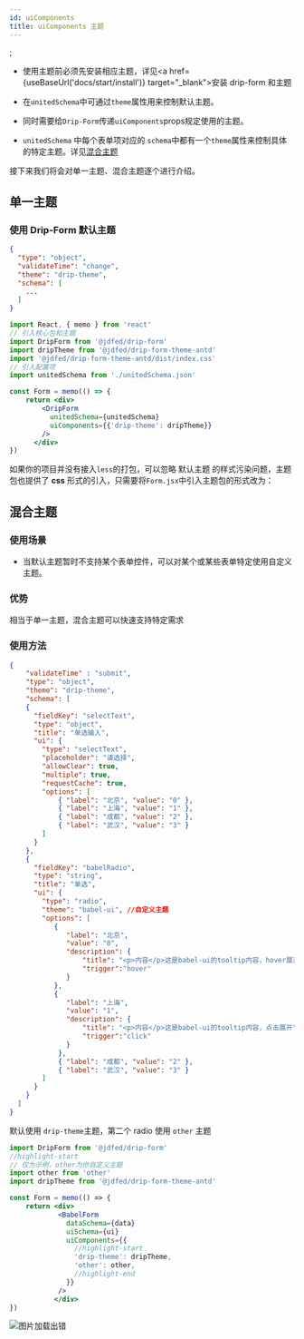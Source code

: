 ```yaml
---
id: uiComponents
title: uiComponents 主题
---
```


;

- 使用主题前必须先安装相应主题，详见<a href={useBaseUrl('docs/start/install')} target="_blank">安装 drip-form 和主题</a>

- 在`unitedSchema`中可通过`theme`属性用来控制默认主题。

- 同时需要给`Drip-Form`传递`uiComponents`props规定使用的主题。

- `unitedSchema` 中每个表单项对应的 `schema`中都有一个`theme`属性来控制具体的特定主题。详见[混合主题](#混合主题)

接下来我们将会对单一主题、混合主题逐个进行介绍。

## 单一主题

### 使用 Drip-Form 默认主题

```json title="unitedSchema.json"
{
  "type": "object",
  "validateTime": "change",
  "theme": "drip-theme",
  "schema": [
    ...
  ]
}
```

```jsx
import React, { memo } from 'react'
// 引入核心包和主题
import DripForm from '@jdfed/drip-form'
import dripTheme from '@jdfed/drip-form-theme-antd'
import '@jdfed/drip-form-theme-antd/dist/index.css'
// 引入配置项
import unitedSchema from './unitedSchema.json'

const Form = memo(() => {
    return <div>
        <DripForm
          unitedSchema={unitedSchema}
          uiComponents={{'drip-theme': dripTheme}}
        />
      </div>
})
```

如果你的项目并没有接入`less`的打包，可以忽略 默认主题 的样式污染问题，主题包也提供了 **css** 形式的引入，只需要将`Form.jsx`中引入主题包的形式改为：

## 混合主题

### 使用场景

- 当默认主题暂时不支持某个表单控件，可以对某个或某些表单特定使用自定义主题。

### 优势

相当于单一主题，混合主题可以快速支持特定需求

### 使用方法

```json title="unitedSchema.json"
{
    "validateTime" : "submit",
    "type": "object",
    "theme": "drip-theme",
    "schema": [ 
    {
      "fieldKey": "selectText",
      "type": "object",
      "title": "单选输入",
      "ui": {
        "type": "selectText",
        "placeholder": "请选择",
        "allowClear": true,
        "multiple": true,
        "requestCache": true,
        "options": [
            { "label": "北京", "value": "0" },
            { "label": "上海", "value": "1" },
            { "label": "成都", "value": "2" },
            { "label": "武汉", "value": "3" }
        ]
      }
    },
    {
      "fieldKey": "babelRadio",
      "type": "string",
      "title": "单选",
      "ui": {
        "type": "radio",
        "theme": "babel-ui", //自定义主题
        "options": [
           { 
              "label": "北京",
              "value": "0",
              "description": {
                  "title": "<p>内容</p>这是babel-ui的tooltip内容，hover展开",
                  "trigger":"hover"
              }
           },
           {
              "label": "上海",
              "value": "1",
              "description": {
                  "title": "<p>内容</p>这是babel-ui的tooltip内容，点击展开",
                  "trigger":"click"
              }
            },
            { "label": "成都", "value": "2" },
            { "label": "武汉", "value": "3" }
        ]
      }
    }
  ]
}
```

默认使用 `drip-theme`主题，第二个 radio 使用 `other` 主题

```jsx title="Form.jsx"
import DripForm from '@jdfed/drip-form'
//highlight-start
// 仅为示例，other为你自定义主题
import other from 'other'
import dripTheme from '@jdfed/drip-form-theme-antd'

const Form = memo(() => {
    return <div>
            <BabelForm
              dataSchema={data}
              uiSchema={ui}
              uiComponents={{
                //highlight-start
                'drip-theme': dripTheme,
                'other': other,
                //highlight-end
              }}
            />
           </div>
})
```

<img src='https://storage.360buyimg.com/imgtools/15a823244a-85510590-4cf9-11ec-ba01-fb2536faa70c.jpeg' alt="图片加载出错"/>
